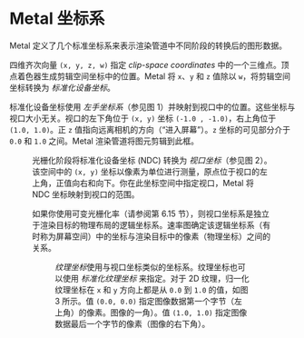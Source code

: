 # Metal 坐标系

<OrigninalPDF title="1.6 Metal Coordinate Systems" />

Metal 定义了几个标准坐标系来表示渲染管道中不同阶段的转换后的图形数据。

四维齐次向量 `(x, y, z, w)` 指定 _clip-space coordinates_ 中的一个三维点。顶点着色器生成剪辑空间坐标中的位置。Metal 将 `x`、`y` 和 `z` 值除以 `w`，将剪辑空间坐标转换为 _标准化设备坐标_。

标准化设备坐标使用 _左手坐标系_（参见图 1）并映射到视口中的位置。这些坐标与视口大小无关。视口的左下角位于 `(x, y)` 坐标 `(-1.0 , -1.0)`，右上角位于 `(1.0, 1.0)`。正 `z` 值指向远离相机的方向（“进入屏幕”）。`z` 坐标的可见部分介于 `0.0` 和 `1.0` 之间。Metal 渲染管道将图元剪辑到此框。

<Figure
  src={require("./figure_1.png")}
  num="1"
  desc="标准化设备坐标系"
  size={320}
  edge="white"
/>

光栅化阶段将标准化设备坐标 (NDC) 转换为 _视口坐标_（参见图 2）。该空间中的 `(x, y)` 坐标以像素为单位进行测量，原点位于视口的左上角，正值向右和向下。你在此坐标空间中指定视口，Metal 将 NDC 坐标映射到视口的范围。

如果你使用可变光栅化率（请参阅第 6.15 节），则视口坐标系是独立于渲染目标的物理布局的逻辑坐标系。速率图确定该逻辑坐标系（有时称为屏幕空间）中的坐标与渲染目标中的像素（物理坐标）之间的关系。

<Figure
  src={require("./figure_2.png")}
  num="2"
  desc="视口坐标系"
  size={320}
  edge="white"
/>

*纹理坐标*使用与视口坐标类似的坐标系。纹理坐标也可以使用 _标准化纹理坐标_ 来指定。对于 2D 纹理，归一化纹理坐标在 `x` 和 `y` 方向上都是从 `0.0` 到 `1.0` 的值，如图 3 所示。值 `(0.0, 0.0)` 指定图像数据第一个字节（左上角）的像素。图像的一角）。值 `(1.0, 1.0)` 指定图像数据最后一个字节的像素（图像的右下角）。

<Figure
  src={require("./figure_3.png")}
  num="3"
  desc="标准化 2D 纹理坐标系"
  size={320}
  edge="white"
/>

